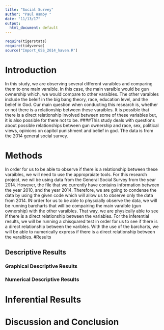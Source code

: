 ---
title: "Social Survey"
author: "Paul Hamby "
date: "11/13/17"
output:
  html_document: default
---

```{r include=FALSE,echo=FALSE}
require(tigerstats)
require(tidyverse)
source("Import_GSS_2014_haven.R")
```
<!-- We recommend you use git branches -- create a separate branch for each major section i.e. Introduction, Methods, Results, Inferential Results, and Discussion and Conclusions - leave the YAML block untouched until the final merge where you put in your own name !-->

# Introduction

<!--In this section you explain what you are trying to show.  Where did the data come from?  What is the research or other question you are trying to answer?!-->   
In this study, we are observing several different varaibles and comparing them to one main varaible. In this case, the main varaible would be gun ownership which, we would compare to other varaibles. The other varaibles include the beleif in the big bang theory, race, education level, and the belief in God. Our main question when conducting this research is, whether or not there is a relationship between these varaibles. It is possible that there is a direct relationship involved between some of these variables but, it is also possible for there not to be. 
####This study deals with questions about possible relationships between gun ownership and race, sex, political views, opinions on capitol punishment and belief in god. The data is from the 2014 general social survey.



# Methods

<!--Decide on your methods:  use "variable analysis" or other appropriate descriptors.  Make sure to choose at least one graphical method and at least one numerical method.!-->

In order for us to be able to observe if there is a relationship between these varaibles, we will need to use the appropraiate tools. For this research project, we wil be using data from the General Social Survey from the year 2014. However, the file that we currently have contains information between the year 2010, and the year 2014. Therefore, we are going to condense the data by using the given code which will allow us to observe only the data from 2014. IN order for us to be able to physcially observe the data, we will be running barcharts that will be compairing the main varaible (gun ownership) with the other varaibles. That way, we are physically able to see if there is a direct relationship between the variables. For the inferential results, we will be running a chisquared test in order for us to see if there is a direct relationship between the varibles. With the use of the barcharts, we will be able to numerically express if there is a direct relationship between the varaibles. 
#Results

<!--Divide this section into two sub-sections:  One for your descriptive  results and one for your inferential results.!-->

## Descriptive Results

### Graphical Descriptive Results

<!--Graphical results here.  Make sure to show your code.  Provide appropriate labels for axes, giving units if possible, and provide a good title for the graph, too.  Use the graphical results to describe the patterns if any that exist in the data as focused toward the research question!-->

### Numerical Descriptive Results

<!--Numerical results go here. Use the numerical results to describe the patterns if any that exist in the data as focused toward the research question!-->

# Inferential Results

<!--State hypothesis clearly.  Make sure your discussion of the inferential test covers all the aspects that the test output produces, such as test statistic, p-value etc.  Make a decision about the null hypothesis, explain the assumptions on which the selected test/procedure was based, and why the chosen procedure satisfys the assumptions and is appropriate to answer the research question!-->


# Discussion and Conclusion

<!--Discussion and conclusion here.  If you found a relationship be sure to consider whether the relationship occurs because one of the variables causes the other, or whether they perhasps are related for some other reason.  Watch the chapter 6 videos from the GeorgeTown videos collection.!-->

